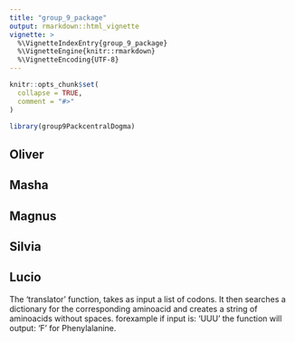 ```yaml
---
title: "group_9_package"
output: rmarkdown::html_vignette
vignette: >
  %\VignetteIndexEntry{group_9_package}
  %\VignetteEngine{knitr::rmarkdown}
  %\VignetteEncoding{UTF-8}
---
```


```r
knitr::opts_chunk$set(
  collapse = TRUE,
  comment = "#>"
)
```

```r
library(group9PackcentralDogma)
```

## Oliver


## Masha

## Magnus

## Silvia

## Lucio
The 'translator' function, takes as input a list of codons. It then searches a dictionary for the corresponding aminoacid and creates a string of aminoacids without spaces. forexample if input is: 'UUU' the function will output: 'F' for Phenylalanine.



